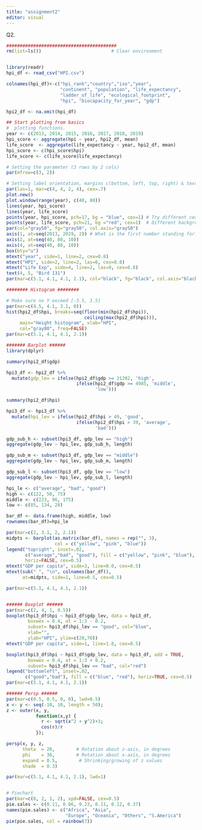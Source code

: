 ---
title: "assignment2"
editor: visual
---

Q2.

```{r}
#########################################
rm(list=ls())                          # Clear environment


library(readr)
hpi_df <- read_csv("HPI.csv")

colnames(hpi_df)<-c("hpi_rank","country","iso","year",
                    "continent", "population", "life_expectancy",
                    "ladder_of_life", "ecological_footprint",
                    "hpi", "biocapacity_for_year", "gdp")

hpi2_df <- na.omit(hpi_df)

## Start plotting from basics 
#  plotting functions.
year <- c(2013, 2014, 2015, 2016, 2017, 2018, 2019)
hpi_score <- aggregate(hpi ~ year, hpi2_df, mean)
life_score  <- aggregate(life_expectancy ~ year, hpi2_df, mean)
hpi_score <- c(hpi_score$hpi)
life_score <- c(life_score$life_expectancy)

# Setting the parameter (3 rows by 2 cols)
par(mfrow=c(3, 2))

# Setting label orientation, margins c(bottom, left, top, right) & text size
par(las=1, mar=c(4, 4, 2, 4), cex=.7) 
plot.new()
plot.window(range(year), c(40, 80))
lines(year, hpi_score)
lines(year, life_score)
points(year, hpi_score, pch=17, bg = "blue", cex=1) # Try different cex value?  
points(year, life_score, pch=21, bg ="red", cex=1)  # Different background color
par(col="gray50", fg="gray50", col.axis="gray50")
axis(1, at=seq(2013, 2019, 2)) # What is the first number standing for?
axis(2, at=seq(40, 80, 10))
axis(4, at=seq(40, 80, 10))
box(bty="u")
mtext("year", side=1, line=2, cex=0.8)
mtext("HPI", side=2, line=2, las=0, cex=0.8)
mtext("Life Exp", side=4, line=2, las=0, cex=0.8)
text(4, 5, "Bird 131")
par(mar=c(5.1, 4.1, 4.1, 2.1), col="black", fg="black", col.axis="black")

######## Histogram ########

# Make sure no Y exceed [-3.5, 3.5]
par(mar=c(4.5, 4.1, 3.1, 0))
hist(hpi2_df$hpi, breaks=seq(floor(min(hpi2_df$hpi)),
                             ceiling(max(hpi2_df$hpi))), 
     main="Height histogram", xlab="HPI", 
     col="gray80", freq=FALSE)
par(mar=c(5.1, 4.1, 4.1, 2.1))

####### Barplot ######
library(dplyr)

summary(hpi2_df$gdp)

hpi3_df <- hpi2_df %>%
  mutate(gdp_lev = ifelse(hpi2_df$gdp >= 31202, 'high',
                          ifelse(hpi2_df$gdp >= 4985, 'middle',
                                 'low')))

summary(hpi2_df$hpi)

hpi3_df <- hpi3_df %>%
  mutate(hpi_lev = ifelse(hpi2_df$hpi > 49, 'good',
                          ifelse(hpi2_df$hpi > 39, 'average',
                                 'bad')))

gdp_sub_h <- subset(hpi3_df, gdp_lev == "high")
aggregate(gdp_lev ~ hpi_lev, gdp_sub_h, length)

gdp_sub_m <- subset(hpi3_df, gdp_lev == "middle")
aggregate(gdp_lev ~ hpi_lev, gdp_sub_m, length)

gdp_sub_l <- subset(hpi3_df, gdp_lev == "low")
aggregate(gdp_lev ~ hpi_lev, gdp_sub_l, length)

hpi_le <- c("average", "bad", "good")
high <- c(122, 50, 75)
middle <- c(223, 96, 175)
low <- c(85, 134, 28)

bar_df <- data.frame(high, middle, low)
rownames(bar_df)=hpi_le

par(mar=c(2, 3.1, 2, 2.1))
midpts <- barplot(as.matrix(bar_df), names = rep("", 3),
                  col = c("yellow", "pink", "blue"))
legend("topright", inset=.02,
       c("average","bad", "good"), fill = c("yellow", "pink", "blue"), 
       horiz=FALSE, cex=0.5)
mtext("GDP per capita", side=3, line=0.0, cex=0.5)
mtext(sub(" ", "\n", colnames(bar_df)),
      at=midpts, side=1, line=0.5, cex=0.5)

par(mar=c(5.1, 4.1, 4.1, 2.1))  


###### Boxplot ######
par(mar=c(2, 4, 1, 0.5))
boxplot(hpi3_df$hpi ~ hpi3_df$gdp_lev, data = hpi3_df,
        boxwex = 0.4, at = 1:3 - 0.2,
        subset= hpi3_df$hpi_lev == "good", col="blue",
        xlab="",
        ylab="HPI", ylim=c(20,70))
mtext("GDP per capita", side=1, line=1.8, cex=0.5)

boxplot(hpi3_df$hpi ~ hpi3_df$gdp_lev, data = hpi3_df, add = TRUE,
        boxwex = 0.4, at = 1:3 + 0.2,
        subset= hpi3_df$hpi_lev == "bad", col="red")
legend("bottomleft", inset=.02,
       c("good","bad"), fill = c("blue", "red"), horiz=TRUE, cex=0.5)
par(mar=c(5.1, 4.1, 4.1, 2.1))

###### Persp ######
par(mar=c(0.5, 0.5, 0, 0), lwd=0.5)
x <- y <- seq(-10, 10, length = 50);
z <- outer(x, y,
           function(x,y) {
             r <- sqrt(x^2 + y^2)+3;
             cos(r)/r
           });

persp(x, y, z,
      theta  = 20,        # Rotation about z-axis, in degrees
      phi    = 30,        # Rotation about x-axis, in degrees
      expand = 0.5,        # Shrinking/growing of z values
      shade  = 0.3)

par(mar=c(5.1, 4.1, 4.1, 2.1), lwd=1)


# Piechart
par(mar=c(0, 2, 1, 2), xpd=FALSE, cex=0.5)
pie.sales <- c(0.11, 0.06, 0.23, 0.11, 0.12, 0.37)
names(pie.sales) <- c("Africa", "Asia",
                      "Europe", "Oceania", "Others", "S.America")
pie(pie.sales, col = rainbow(7))

```
